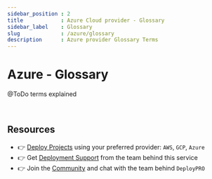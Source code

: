 ```yaml
---
sidebar_position : 2
title            : Azure Cloud provider - Glossary
sidebar_label    : Glossary
slug             : /azure/glossary
description      : Azure provider Glossary Terms
---
```


# Azure - Glossary

@ToDo terms explained

<br />

## Resources

- 👉 [Deploy Projects](https://deploypro.dev/) using your preferred provider: `AWS`, `GCP`, `Azure`
- 👉 Get [Deployment Support](https://deploypro.dev/support/) from the team behind this service
- 👉 Join the [Community](https://discord.gg/qQhjQZhnur) and chat with the team behind `DeployPRO`
